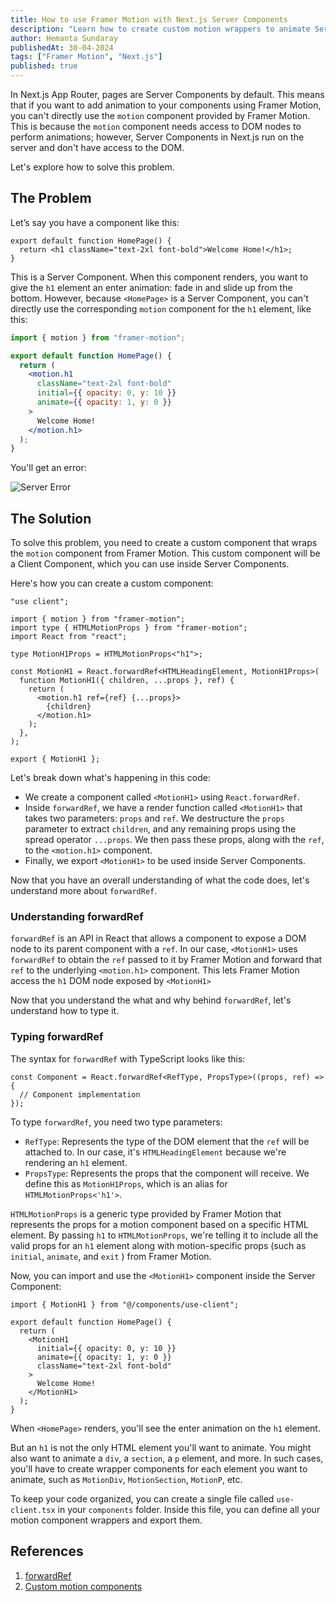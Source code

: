 ```yaml
---
title: How to use Framer Motion with Next.js Server Components
description: "Learn how to create custom motion wrappers to animate Server Components."
author: Hemanta Sundaray
publishedAt: 30-04-2024
tags: ["Framer Motion", "Next.js"]
published: true
---
```



<BlogPostLayout frontmatter={frontmatter}>

In Next.js App Router, pages are Server Components by default.
This means that if you want to add animation to your components using Framer Motion, you can't directly use the `motion` component provided by Framer Motion.
This is because the `motion` component needs access to DOM nodes to perform animations; however, Server Components in Next.js run on the server and don't have access to the DOM.

Let's explore how to solve this problem.

## The Problem

Let’s say you have a component like this:

```tsx
export default function HomePage() {
  return <h1 className="text-2xl font-bold">Welcome Home!</h1>;
}
```

This is a Server Component. When this component renders, you want to give the `h1` element an enter animation: fade in and slide up from the bottom. However, because `<HomePage>` is a Server Component, you can't directly use the corresponding `motion` component for the `h1` element, like this:

```jsx
import { motion } from "framer-motion";

export default function HomePage() {
  return (
    <motion.h1
      className="text-2xl font-bold"
      initial={{ opacity: 0, y: 10 }}
      animate={{ opacity: 1, y: 0 }}
    >
      Welcome Home!
    </motion.h1>
  );
}
```

You'll get an error:

![Server Error](/images/blog/motion-component-error.jpg)

## The Solution

To solve this problem, you need to create a custom component that wraps the `motion` component from Framer Motion. This custom component will be a Client Component, which you can use inside Server Components.

Here's how you can create a custom component:

```tsx title="@/components/use-client.tsx"
"use client";

import { motion } from "framer-motion";
import type { HTMLMotionProps } from "framer-motion";
import React from "react";

type MotionH1Props = HTMLMotionProps<"h1">;

const MotionH1 = React.forwardRef<HTMLHeadingElement, MotionH1Props>(
  function MotionH1({ children, ...props }, ref) {
    return (
      <motion.h1 ref={ref} {...props}>
        {children}
      </motion.h1>
    );
  },
);

export { MotionH1 };
```

Let's break down what's happening in this code:

- We create a component called `<MotionH1>` using `React.forwardRef`.
- Inside `forwardRef`, we have a render function called `<MotionH1>` that takes two parameters: `props` and `ref`. We destructure the `props` parameter to extract `children`, and any remaining props using the spread operator `...props`. We then pass these props, along with the `ref`, to the `<motion.h1>` component.
- Finally, we export `<MotionH1>` to be used inside Server Components.

Now that you have an overall understanding of what the code does, let's understand more about `forwardRef`.

### Understanding forwardRef

`forwardRef` is an API in React that allows a component to expose a DOM node to its parent component with a `ref`.
In our case, `<MotionH1>` uses `forwardRef` to obtain the `ref` passed to it by Framer Motion and forward that `ref` to the underlying `<motion.h1>` component. This lets Framer Motion access the `h1` DOM node exposed by `<MotionH1>`

Now that you understand the what and why behind `forwardRef`, let's understand how to type it.

### Typing forwardRef

The syntax for `forwardRef` with TypeScript looks like this:

```tsx
const Component = React.forwardRef<RefType, PropsType>((props, ref) => {
  // Component implementation
});
```

To type `forwardRef`, you need two type parameters:

- `RefType`: Represents the type of the DOM element that the `ref` will be attached to. In our case, it's `HTMLHeadingElement` because we're rendering an `h1` element.
- `PropsType`: Represents the props that the component will receive. We define this as `MotionH1Props`, which is an alias for `HTMLMotionProps<'h1'>`.

`HTMLMotionProps` is a generic type provided by Framer Motion that represents the props for a motion component based on a specific HTML element. By passing `h1` to `HTMLMotionProps`, we're telling it to include all the valid props for an `h1` element along with motion-specific props (such as `initial`, `animate`, and `exit` ) from Framer Motion.

Now, you can import and use the `<MotionH1>` component inside the Server Component:

```tsx
import { MotionH1 } from "@/components/use-client";

export default function HomePage() {
  return (
    <MotionH1
      initial={{ opacity: 0, y: 10 }}
      animate={{ opacity: 1, y: 0 }}
      className="text-2xl font-bold"
    >
      Welcome Home!
    </MotionH1>
  );
}
```

When `<HomePage>` renders, you'll see the enter animation on the `h1` element.

But an `h1` is not the only HTML element you'll want to animate. You might also want to animate a `div`, a `section`, a `p` element, and more. In such cases, you'll have to create wrapper components for each element you want to animate, such as `MotionDiv`, `MotionSection`, `MotionP`, etc.

To keep your code organized, you can create a single file called `use-client.tsx` in your `components` folder. Inside this file, you can define all your motion component wrappers and export them.

## References

1. [forwardRef](https://react.dev/reference/react/forwardRef)
2. [Custom motion components](https://www.framer.com/motion/component/#custom-components)

</BlogPostLayout>
